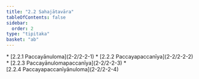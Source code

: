 ```yaml
---
title: "2.2 Sahajātavāra"
tableOfContents: false
sidebar:
  order: 2
type: "tipitaka"
basket: "ab"
---
```



<DynamicBreadcrumb />



<TableOfContents>
* [2.2.1 Paccayānuloma](2-2/2-2-1)
* [2.2.2 Paccayapaccanīya](2-2/2-2-2)
* [2.2.3 Paccayānulomapaccanīya](2-2/2-2-3)
* [2.2.4 Paccayapaccanīyānuloma](2-2/2-2-4)
</TableOfContents>